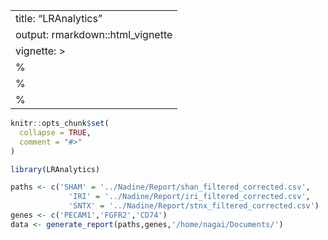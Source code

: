 
---
title: "LRAnalytics"
output: rmarkdown::html_vignette
vignette: >
  %\VignetteIndexEntry{LRAnalytics}
  %\VignetteEngine{knitr::rmarkdown}
  %\VignetteEncoding{UTF-8}
---

```r
knitr::opts_chunk$set(
  collapse = TRUE,
  comment = "#>"
)
```

```r
library(LRAnalytics)
```

```r
paths <- c('SHAM' = '../Nadine/Report/shan_filtered_corrected.csv',
             'IRI' = '../Nadine/Report/iri_filtered_corrected.csv',
             'SNTX' = '../Nadine/Report/stnx_filtered_corrected.csv')
genes <- c('PECAM1','FGFR2','CD74')
data <- generate_report(paths,genes,'/home/nagai/Documents/')


```


